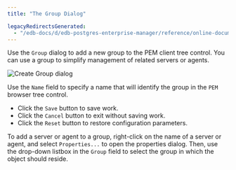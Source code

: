 ```yaml
---
title: "The Group Dialog"

legacyRedirectsGenerated:
  - "/edb-docs/d/edb-postgres-enterprise-manager/reference/online-documentation/8.0/group_dialog.html"
---
```


Use the `Group` dialog to add a new group to the PEM client tree control. You can use a group to simplify management of related servers or agents.

![Create Group dialog](../images/create_group.png)

Use the `Name` field to specify a name that will identify the group in the `PEM` browser tree control.

-   Click the `Save` button to save work.
-   Click the `Cancel` button to exit without saving work.
-   Click the `Reset` button to restore configuration parameters.

To add a server or agent to a group, right-click on the name of a server or agent, and select `Properties...` to open the properties dialog. Then, use the drop-down listbox in the `Group` field to select the group in which the object should reside.
